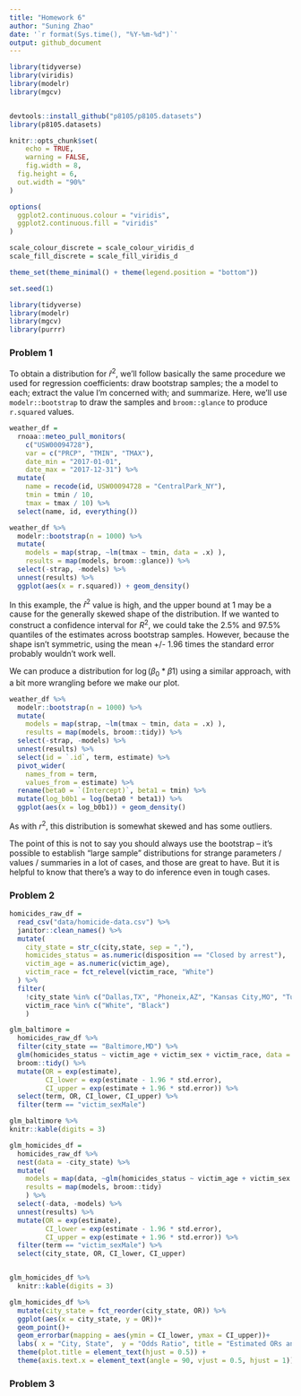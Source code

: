 ```yaml
---
title: "Homework 6"
author: "Suning Zhao"
date: '`r format(Sys.time(), "%Y-%m-%d")`'
output: github_document
---
```


```r
library(tidyverse)
library(viridis)
library(modelr)
library(mgcv)


devtools::install_github("p8105/p8105.datasets")
library(p8105.datasets)

knitr::opts_chunk$set(
	echo = TRUE,
	warning = FALSE,
	fig.width = 8, 
  fig.height = 6,
  out.width = "90%"
)

options(
  ggplot2.continuous.colour = "viridis",
  ggplot2.continuous.fill = "viridis"
)

scale_colour_discrete = scale_colour_viridis_d
scale_fill_discrete = scale_fill_viridis_d

theme_set(theme_minimal() + theme(legend.position = "bottom"))

set.seed(1)
```


```r
library(tidyverse)
library(modelr)
library(mgcv)
library(purrr)
```

### Problem 1

To obtain a distribution for $\hat{r}^2$, we'll follow basically the same procedure we used for regression coefficients: draw bootstrap samples; the a model to each; extract the value I'm concerned with; and summarize. Here, we'll use `modelr::bootstrap` to draw the samples and `broom::glance` to produce `r.squared` values. 

```r
weather_df = 
  rnoaa::meteo_pull_monitors(
    c("USW00094728"),
    var = c("PRCP", "TMIN", "TMAX"), 
    date_min = "2017-01-01",
    date_max = "2017-12-31") %>%
  mutate(
    name = recode(id, USW00094728 = "CentralPark_NY"),
    tmin = tmin / 10,
    tmax = tmax / 10) %>%
  select(name, id, everything())
```


```r
weather_df %>% 
  modelr::bootstrap(n = 1000) %>% 
  mutate(
    models = map(strap, ~lm(tmax ~ tmin, data = .x) ),
    results = map(models, broom::glance)) %>% 
  select(-strap, -models) %>% 
  unnest(results) %>% 
  ggplot(aes(x = r.squared)) + geom_density()
```

In this example, the $\hat{r}^2$ value is high, and the upper bound at 1 may be a cause for the generally skewed shape of the distribution. If we wanted to construct a confidence interval for $R^2$, we could take the 2.5% and 97.5% quantiles of the estimates across bootstrap samples. However, because the shape isn't symmetric, using the mean +/- 1.96 times the standard error probably wouldn't work well.

We can produce a distribution for $\log(\beta_0 * \beta1)$ using a similar approach, with a bit more wrangling before we make our plot.

```r
weather_df %>% 
  modelr::bootstrap(n = 1000) %>% 
  mutate(
    models = map(strap, ~lm(tmax ~ tmin, data = .x) ),
    results = map(models, broom::tidy)) %>% 
  select(-strap, -models) %>% 
  unnest(results) %>% 
  select(id = `.id`, term, estimate) %>% 
  pivot_wider(
    names_from = term, 
    values_from = estimate) %>% 
  rename(beta0 = `(Intercept)`, beta1 = tmin) %>% 
  mutate(log_b0b1 = log(beta0 * beta1)) %>% 
  ggplot(aes(x = log_b0b1)) + geom_density()
```

As with $r^2$, this distribution is somewhat skewed and has some outliers. 

The point of this is not to say you should always use the bootstrap -- it's possible to establish "large sample" distributions for strange parameters / values / summaries in a lot of cases, and those are great to have. But it is helpful to know that there's a way to do inference even in tough cases. 

### Problem 2

```r
homicides_raw_df = 
  read_csv("data/homicide-data.csv") %>% 
  janitor::clean_names() %>% 
  mutate(
    city_state = str_c(city,state, sep = ","),
    homicides_status = as.numeric(disposition == "Closed by arrest"),
    victim_age = as.numeric(victim_age),
    victim_race = fct_relevel(victim_race, "White")
  ) %>% 
  filter(
    !city_state %in% c("Dallas,TX", "Phoneix,AZ", "Kansas City,MO", "Tulsa,AL"),
    victim_race %in% c("White", "Black")
    )
```

```r
glm_baltimore = 
  homicides_raw_df %>%
  filter(city_state == "Baltimore,MD") %>% 
  glm(homicides_status ~ victim_age + victim_sex + victim_race, data = ., family = binomial()) %>% 
  broom::tidy() %>% 
  mutate(OR = exp(estimate),
         CI_lower = exp(estimate - 1.96 * std.error),
         CI_upper = exp(estimate + 1.96 * std.error)) %>%
  select(term, OR, CI_lower, CI_upper) %>% 
  filter(term == "victim_sexMale")

glm_baltimore %>% 
knitr::kable(digits = 3)
```

```r
glm_homicides_df = 
  homicides_raw_df %>%
  nest(data = -city_state) %>% 
  mutate(
    models = map(data, ~glm(homicides_status ~ victim_age + victim_sex + victim_race, data = ., family = binomial())),
    results = map(models, broom::tidy)
    ) %>% 
  select(-data, -models) %>% 
  unnest(results) %>% 
  mutate(OR = exp(estimate),
         CI_lower = exp(estimate - 1.96 * std.error),
         CI_upper = exp(estimate + 1.96 * std.error)) %>%
  filter(term == "victim_sexMale") %>% 
  select(city_state, OR, CI_lower, CI_upper)


glm_homicides_df %>% 
  knitr::kable(digits = 3)
```

```r
glm_homicides_df %>% 
  mutate(city_state = fct_reorder(city_state, OR)) %>%
  ggplot(aes(x = city_state, y = OR))+
  geom_point()+
  geom_errorbar(mapping = aes(ymin = CI_lower, ymax = CI_upper))+
  labs( x = "City, State",  y = "Odds Ratio", title = "Estimated ORs and CIs of Solving Homicides Comparing Male to Female Victims") + 
  theme(plot.title = element_text(hjust = 0.5)) + 
  theme(axis.text.x = element_text(angle = 90, vjust = 0.5, hjust = 1))
```

### Problem 3

